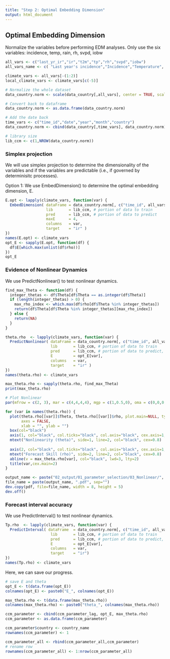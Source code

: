 ```yaml
---
title: "Step 2: Optimal Embedding Dimension"   
output: html_document
---
```


## Optimal Embedding Dimension

Normalize the variables before performing EDM analyses.
Only use the six variables: incidence, temp, rain, rh, svpd, iobw
```r
all_vars <- c("last_yr_ir","ir","t2m","tp","rh","svpd","iobw")
all_vars_name <- c( "Last year's incidence","Incidence","Temperature", "Rain","RH", "SVPD","IOBW" )

climate_vars <- all_vars[-(1:2)]
local_climate_vars <- climate_vars[c(-5)]

# Normalize the whole dataset
data_country.norm <- scale(data_country[,all_vars], center = TRUE, scale = TRUE)

# Convert back to dataframe
data_country.norm <- as.data.frame(data_country.norm)

# Add the date back
time_vars <- c("time_id","date","year","month","country")
data_country.norm <- cbind(data_country[,time_vars], data_country.norm)

# library size
lib_ccm <- c(1,NROW(data_country.norm))
```

### Simplex projection

We will use simplex projection to determine the dimensionality of the variables and if the variables are predictable (i.e., if governed by determinisitc processes). 

Option 1: We use EmbedDimension() to determine the optimal embedding dimension, E.
```r
E.opt <- lapply(climate_vars, function(var) {
  EmbedDimension( dataFrame = data_country.norm[, c("time_id", all_vars)],    # input data
                  lib       = lib_ccm, # portion of data to train
                  pred      = lib_ccm, # portion of data to predict
                  maxE      = 4,
                  columns   = var,
                  target    = "ir" )
})
names(E.opt) <- climate_vars
opt_E <- sapply(E.opt, function(df) {
  df$E[which.max(unlist(df$rho))]
})
opt_E
```
### Evidence of Nonlinear Dynamics
We use PredictNonlinear() to test nonlinear dynamics.
```r

find_max_Theta <- function(df) {
  integer_thetas <- df$Theta[df$Theta == as.integer(df$Theta)]
  if (length(integer_thetas) > 0) {
    max_rho_index <- which.max(df$rho[df$Theta %in% integer_thetas])
    return(df$Theta[df$Theta %in% integer_thetas][max_rho_index])
  } else {
    return(NA) 
  }
}

theta.rho  <- lapply(climate_vars, function(var) {
  PredictNonlinear( dataFrame = data_country.norm[, c("time_id", all_vars)],    # input data
                    lib       = lib_ccm, # portion of data to train
                    pred      = lib_ccm, # portion of data to predict, 
                    E         = opt_E[var],
                    columns   = var,
                    target    = "ir" )
})
names(theta.rho) <- climate_vars

max_theta.rho <- sapply(theta.rho, find_max_Theta)
print(max_theta.rho)

# Plot Nonlinear
par(mfrow = c(2, 3), mar = c(4,4,4,4), mgp = c(1,0.5,0), oma = c(0,0,0,0))

for (var in names(theta.rho)) {
  plot(theta.rho[[var]]$Theta, theta.rho[[var]]$rho, plot.main=NULL, type = "l",lwd=2,
       axes = FALSE,
       xlab = "", ylab = "")
  box(col="black")
  axis(1, col="black", col.ticks="black", col.axis="black", cex.axis=1, tck = 0.02)
  mtext("Nonlinearity (theta)", side=1, line=2, col="black", cex=0.8)
  
  axis(2, col="black", col.ticks="black", col.axis="black", cex.axis=1, tck = 0.02)
  mtext("Forecast Skill (rho)", side=2, line=2, col="black", cex=0.8)
  abline(v = max_theta.rho[var], col="black", lwd=3, lty=2)
  title(var,cex.main=2)
}

output_name <- paste("02_output/01_parameter_selection/03_Nonlinear/", country_index, "_", country_name, sep="")
file_name = paste(output_name, ".pdf", sep="")
dev.copy(pdf, file=file_name, width = 8, height = 5)
dev.off()
```
### Forecast interval accuracy
We use PredictInterval() to test nonlinear dynamics.
```r
Tp.rho  <- lapply(climate_vars, function(var) {
  PredictInterval( dataFrame  = data_country.norm[, c("time_id", all_vars)],    # input data
                    lib       = lib_ccm, # portion of data to train
                    pred      = lib_ccm, # portion of data to predict, 
                    E         = opt_E[var],
                    columns   = var,
                    target    = "ir")
})
names(Tp.rho) <- climate_vars

```

Here, we can save our progress.
```r
# save E and theta
opt_E <- t(data.frame(opt_E))
colnames(opt_E) <- paste0("E_", colnames(opt_E))

max_theta.rho <- t(data.frame(max_theta.rho))
colnames(max_theta.rho) <- paste0("theta_", colnames(max_theta.rho))

ccm_parameter <- cbind(ccm_parameter_lag, opt_E, max_theta.rho)
ccm_parameter <- as.data.frame(ccm_parameter)

ccm_parameter$country <- country_name
rownames(ccm_parameter) <- 1

ccm_parameter_all <- rbind(ccm_parameter_all,ccm_parameter)
# rename row
rownames(ccm_parameter_all) <- 1:nrow(ccm_parameter_all)

```
